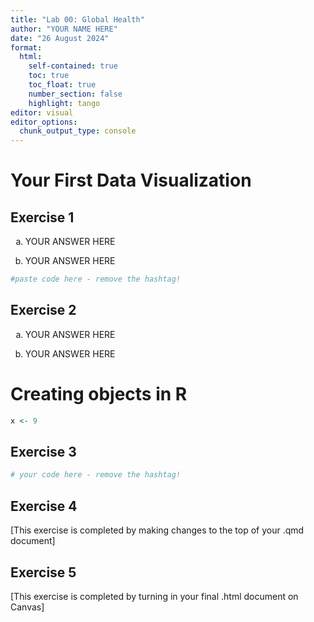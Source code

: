 ```yaml
---
title: "Lab 00: Global Health"
author: "YOUR NAME HERE"
date: "26 August 2024"
format:
  html:
    self-contained: true
    toc: true
    toc_float: true
    number_section: false
    highlight: tango
editor: visual
editor_options:
  chunk_output_type: console
---
```


# Your First Data Visualization

## Exercise 1

a.  YOUR ANSWER HERE

b.  YOUR ANSWER HERE

```r
#paste code here - remove the hashtag!
```

## Exercise 2

a.  YOUR ANSWER HERE

b.  YOUR ANSWER HERE

# Creating objects in R

```r
x <- 9
```

## Exercise 3

```r
# your code here - remove the hashtag! 
```

## Exercise 4

\[This exercise is completed by making changes to the top of your .qmd document\]

## Exercise 5

\[This exercise is completed by turning in your final .html document on Canvas\]
